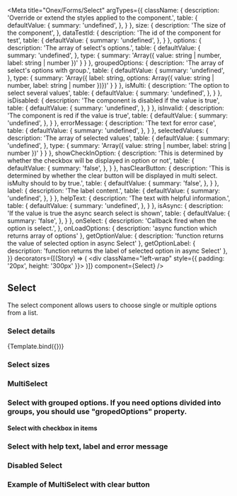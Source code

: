 

<Meta
    title="Onex/Forms/Select"
    argTypes={{
        className: {
            description: 'Override or extend the styles applied to the component.',
            table: {
                defaultValue: {
                    summary: 'undefined',
                },
            }
        },
        size: {
            description: 'The size of the component',
        },
        dataTestId: {
            description: 'The id of the component for test',
            table: {
                defaultValue: {
                    summary: 'undefined',
                },
            }
        },
        options: {
          description: 'The array of select\'s options.',
          table: {
            defaultValue: {
                summary: 'undefined',
            },
            type: {
              summary: 'Array({ value: string | number, label: string | number })'
            }
          }
        },
        groupedOptions: {
          description: 'The array of select\'s options with group.',
          table: {
            defaultValue: {
              summary: 'undefined',
            },
            type: {
              summary: 'Array({ label: string, options: Array({ value: string | number, label: string | number })})'
            }
          }
        },
        isMulti: {
          description: 'The option to select several values',
          table: {
              defaultValue: {
                  summary: 'undefined',
              },
          }
        },
        isDisabled: {
          description: 'The component is disabled if the value is true',
          table: {
              defaultValue: {
                  summary: 'undefined',
              },
          }
        },
        isInvalid: {
          description: 'The component is red if the value is true',
          table: {
              defaultValue: {
                  summary: 'undefined',
              },
          }
        },
        errorMessage: {
          description: 'The text for error case',
          table: {
              defaultValue: {
                  summary: 'undefined',
              },
          }
        },
        selectedValues: {
          description: 'The array of selected values',
          table: {
              defaultValue: {
                  summary: 'undefined',
              },
              type: {
                summary: 'Array({ value: string | number, label: string | number })'
              }
          }
        },
        showCheckInOption: {
          description: 'This is determined by whether the checkbox will be displayed in option or not',
          table: {
            defaultValue: {
              summary: 'false',
            },
          }
        },
        hasClearButton: {
          description: 'This is determined by whether the clear button will be displayed in multi select. isMulty should to by true.',
          table: {
            defaultValue: {
              summary: 'false',
            },
          }
        },
        label: {
          description: 'The label content.',
          table: {
            defaultValue: {
              summary: 'undefined',
            },
          }
        },
        helpText: {
          description: 'The text with helpful information.',
          table: {
            defaultValue: {
              summary: 'undefined',
            },
          }
        },
        isAsync: {
            description: 'If the value is true the async search select is shown',
            table: {
                defaultValue: {
                    summary: 'false',
                },
            }
        },
        onSelect: {
          description: 'Callback fired when the option is select.',
        },
        onLoadOptions: { description: 'async function which returns array of options' },
        getOptionValue: { description: 'function returns the value of selected option in async Select' },
        getOptionLabel: { description: 'function returns the label of selected option in async Select' },
    }}
    decorators={[(Story) => (
      <div className="left-wrap" style={{ padding: '20px', height: '300px' }}>
        <Story />
      </div>
    )]}
    component={Select}
/>


## Select

The select component allows users to choose single or multiple options from a list.

### Select details

<Canvas>
  <Story
    name="Demo"
    height="200px"
    padding="10px"
    args={{
      size: 'md',
      className: 'select',
      dataTestId: 'select',
      options: [
        { value: 'brazil', label: 'Brazil' },
        { value: 'colombia', label: 'Colombia' },
        { value: 'poland', label: 'Poland' },
        { value: 'portugal', label: 'Portugal' },
        { value: 'spain', label: 'Spain' },
      ],
      isMulti: true,
      selectedValues: [],
    }}>
    {Template.bind({})}
  </Story>
</Canvas>


<ArgsTable story="Demo" />

### Select sizes

<Canvas>
    <Story name="Small" story={stories.Small} />
    <Story name="Medium" story={stories.Medium} />
</Canvas>

### MultiSelect

<Canvas>
  <Story name="MultiSelect" story={stories.Multi} />
</Canvas>

### Select with grouped options. If you need options divided into groups, you should use "gropedOptions" property.

<Canvas>
  <Story height="450px" name="GroupOption" story={stories.GroupOption} />
</Canvas>

#### Select with checkbox in items

<Canvas>
  <Story name="WithCheckboxes" story={stories.WithCheckboxes} />
</Canvas>

### Select with help text, label and error message

<Canvas>
  <Story name="Label" story={stories.Label} />
  <Story name="HelpText" story={stories.HelpText} />
  <Story name="ErrorField" story={stories.ErrorField} />
</Canvas>

### Disabled Select

<Canvas>
  <Story name="Disabled" story={stories.Disabled} />
</Canvas>

### Example of MultiSelect with clear button

<Canvas>
  <Story name="HasClearButton" story={stories.HasClearButton} />
</Canvas>
